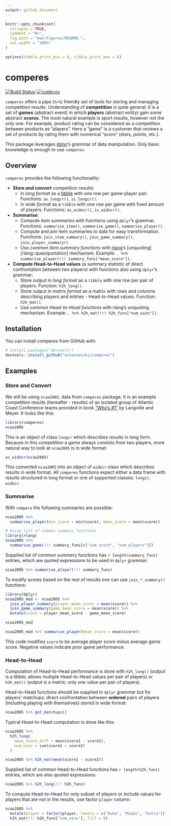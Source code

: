 ```yaml
---
output: github_document
---
```


<!-- README.md is generated from README.Rmd. Please edit that file -->

```r
knitr::opts_chunk$set(
  collapse = TRUE,
  comment = "#>",
  fig.path = "man/figures/README-",
  out.width = "100%"
)

options(tibble.print_min = 6, tibble.print_max = 6)
```

# comperes

[![Build Status](https://travis-ci.org/echasnovski/comperes.svg?branch=master)](https://travis-ci.org/echasnovski/comperes) [![codecov](https://codecov.io/gh/echasnovski/comperes/branch/master/graph/badge.svg)](https://codecov.io/gh/echasnovski/comperes)

`comperes` offers a pipe (`%>%`) friendly set of tools for storing and managing competition results. Understanding of __competition__ is quite general: it is a set of __games__ (abstract event) in which __players__ (abstract entity) gain some abstract __scores__. The most natural example is sport results, however not the only one. For example, product rating can be considered as a competition between products as "players". Here a "game" is a customer that reviews a set of products by rating them with numerical "score" (stars, points, etc.).

This package leverages [dplyr](http://dplyr.tidyverse.org)'s grammar of data manipulation. Only basic knowledge is enough to use `comperes`.

## Overview

`comperes` provides the following functionality:

- __Store and convert__ competition results:
    - In _long format_ as a [tibble](http://tibble.tidyverse.org) with one row per game-player pair. Functions: `as_longcr()`, `is_longcr()`.
    - In _wide format_ as a `tibble` with one row per game with fixed amount of players. Functions: `as_widecr()`, `is_widecr()`.
- __Summarise__:
    - Compute _item summaries_ with functions using `dplyr`'s grammar. Functions: `summarise_item()`, `summarise_game()`, `summarise_player()`.
    - Compute and _join_ item summaries to data for easy transformation. Functions: `join_item_summary()`, `join_game_summary()`, `join_player_summary()`.
    - Use _common item summary functions_ with [rlang](http://rlang.tidyverse.org/)'s [unquoting][rlang::quasiquotation] mechanism. Example: `. %>% summarise_player(!!! summary_funs["mean_score"])`.
- __Compute Head-to-Head values__ (a summary statistic of direct confrontation between two players) with functions also using `dplyr`'s grammar:
    - Store output in _long format_ as a `tibble` with one row per pair of players. Function: `h2h_long()`.
    - Store output in _matrix format_ as a matrix with rows and columns describing players and entries - Head-to-Head values. Function: `h2h_mat()`.
    - Use _common Head-to-Head functions_ with rlang's unquoting mechanism. Example: `. %>% h2h_mat(!!! h2h_funs["num_wins"])`.

## Installation

You can install comperes from GitHub with:

```r
# install.packages("devtools")
devtools::install_github("echasnovski/comperes")
```

## Examples

### Store and Convert

We will be using `ncaa2005`, data from `comperes` package. It is an example competition results (hereafter - results) of an isolated group of Atlantic Coast Conference teams provided in book ["Who's #1"](https://www.amazon.com/Whos-1-Science-Rating-Ranking/dp/069116231X) by Langville and Meyer. It looks like this:

```r
library(comperes)
ncaa2005
```

This is an object of class `longcr` which describes results in long form. Because in this competition a game always consists from two players, more natural way to look at `ncaa2005` is in wide format:

```r
as_widecr(ncaa2005)
```

This converted `ncaa2005` into an object of `widecr` class which describes results in wide format. All `comperes` functions expect either a data frame with results structured in long format or one of supported classes: `longcr`, `widecr`.

### Summarise

With `compere` the following summaries are possible:

```r
ncaa2005 %>%
  summarise_player(min_score = min(score), mean_score = mean(score))

# Using list of common summary functions
library(rlang)
ncaa2005 %>%
  summarise_game(!!! summary_funs[c("sum_score", "num_players")])
```

Supplied list of common summary functions has `r length(summary_funs)` entries, which are quoted expressions to be used in `dplyr` grammar:

```r
ncaa2005 %>% summarise_player(!!! summary_funs)
```

To modify scores based on the rest of results one can use `join_*_summary()` functions:

```r
library(dplyr)
ncaa2005_mod <- ncaa2005 %>%
  join_player_summary(player_mean_score = mean(score)) %>%
  join_game_summary(game_mean_score = mean(score)) %>%
  mutate(score = player_mean_score - game_mean_score)

ncaa2005_mod

ncaa2005_mod %>% summarise_player(mean_score = mean(score))
```

This code modifies `score` to be average player score minus average game score. Negative values indicate poor game performance.

### Head-to-Head

Computation of Head-to-Head performance is done with `h2h_long()` (output is a tibble; allows multiple Head-to-Head values per pair of players) or `h2h_mat()` (output is a matrix; only one value per pair of players).

Head-to-Head functions should be supplied in `dplyr` grammar but for players' matchups: direct confrontation between __ordered__ pairs of players (including playing with themselves) stored in wide format:

```r
ncaa2005 %>% get_matchups()
```

Typical Head-to-Head computation is done like this:

```r
ncaa2005 %>%
  h2h_long(
    mean_score_diff = mean(score1 - score2),
    num_wins = sum(score1 > score2)
  )

ncaa2005 %>% h2h_mat(mean(score1 - score2))
```

Supplied list of common Head-to-Head functions has `r length(h2h_funs)` entries, which are also quoted expressions:

```r
ncaa2005 %>% h2h_long(!!! h2h_funs)
```

To compute Head-to-Head for only subset of players or include values for players that are not in the results, use factor `player` column:

```r
ncaa2005 %>%
  mutate(player = factor(player, levels = c("Duke", "Miami", "Extra"))) %>%
  h2h_mat(!!! h2h_funs["num_wins"], fill = 0)
```

